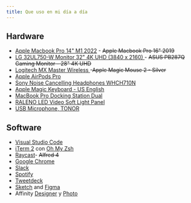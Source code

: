 ```yaml
---
title: Que uso en mi día a día
---
```


<h2>Hardware</h2>
<ul>
    <li>
        <a href="https://www.apple.com/macbook-pro-14-and-16/">Apple Macbook Pro 14" M1 2022</a> -
        <s>Apple Macbook Pro 16" 2019</s>
    </li>
    <li>
        <a href="https://www.amazon.com/LG-32UL750-W-Monitor-Display-Silver/dp/B07NS7JKJH">
            LG 32UL750-W Monitor 32" 4K UHD (3840 x 2160)
        </a>
        - <s>ASUS PB287Q Gaming Monitor - 28" 4K UHD</s>
    </li>
    <li>
        <a href="https://www.amazon.com/gp/product/B07DHDFW5V/ref=ppx_yo_dt_b_search_asin_title?ie=UTF8&th=1">
            Logitech MX Master Wireless
        </a>
        -<s>Apple Magic Mouse 2 - Silver</s>
    </li>
    <li>
        <a href="https://www.apple.com/airpods-pro/">Apple AirPods Pro</a>
    </li>
    <li>
        <a href="https://www.amazon.com/gp/product/B085RNVJ3P/ref=ppx_yo_dt_b_asin_title_o08_s00?ie=UTF8&psc=1">
            Sony Noise Cancelling Headphones WHCH710N
        </a>
    </li>
    <li>
        <a href="https://www.apple.com/shop/product/MLA22LL/A/magic-keyboard-us-english">
            Apple Magic Keyboard - US English
        </a>
    </li>
    <li>
        <a href="https://www.amazon.com/gp/product/B0892D1J2H/ref=ppx_yo_dt_b_asin_title_o07_s01?ie=UTF8&psc=1">
            MacBook Pro Docking Station Dual
        </a>
    </li>
    <li>
        <a href="https://www.amazon.com/gp/product/B07PMSBLTH/ref=ppx_yo_dt_b_asin_title_o06_s01?ie=UTF8&psc=1">
            RALENO LED Video Soft Light Panel
        </a>
    </li>
    <li>
        <a href="https://www.amazon.com/gp/product/B07WLWN2ZT/ref=ppx_yo_dt_b_asin_title_o07_s00?ie=UTF8&psc=1">
            USB Microphone, TONOR
        </a>
    </li>
</ul>

<h2>Software</h2>
<ul>
    <li>
        <a href="https://code.visualstudio.com/">Visual Studio Code</a>
    </li>
    <li>
        <a href="https://iterm2.com/">iTerm 2</a> con <a href="https://ohmyz.sh/">Oh My Zsh</a>
    </li>
    <li>
        <a href="https://www.raycast.com/">Raycast</a>- <s>Alfred 4</s>
    </li>
    <li>
        <a href="https://www.google.com/chrome/">Google Chrome</a>
    </li>
    <li>
        <a href="https://slack.com/">Slack</a>
    </li>
    <li>
        <a href="https://www.spotify.com/">Spotify</a>
    </li>
    <li>
        <a href="https://tweetdeck.twitter.com/">Tweetdeck</a>
    </li>
    <li>
        <a href="https://sketch.com/">Sketch</a> and <a href="http://figma.com/">Figma</a>
    </li>
    <li>
        Affinity <a href="https://affinity.serif.com/en-gb/designer/">Designer</a> y
        <a href="https://affinity.serif.com/en-gb/photo/">Photo</a>
    </li>
</ul>
